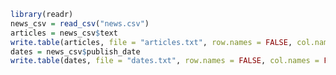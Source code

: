 ```r
library(readr)
news_csv = read_csv("news.csv")
articles = news_csv$text
write.table(articles, file = "articles.txt", row.names = FALSE, col.names = FALSE)
dates = news_csv$publish_date
write.table(dates, file = "dates.txt", row.names = FALSE, col.names = FALSE)
```
